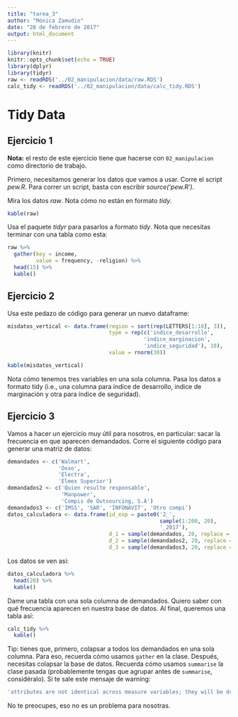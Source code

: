 ```yaml
---
title: "tarea_3"
author: "Mónica Zamudio"
date: "28 de febrero de 2017"
output: html_document
---
```


```r
library(knitr)
knitr::opts_chunk$set(echo = TRUE)
library(dplyr)
library(tidyr)
raw <- readRDS('../02_manipulacion/data/raw.RDS')
calc_tidy <- readRDS('../02_manipulacion/data/calc_tidy.RDS')
```

# Tidy Data

## Ejercicio 1

**Nota:** el resto de este ejercicio tiene que hacerse con `02_manipulacion` como directorio de trabajo.

Primero, necesitamos generar los datos que vamos a usar. 
Corre el script *pew.R*. Para correr un script, basta con escribir *source('pew.R')*.

Mira los datos *raw*. Nota cómo no están en formato *tidy*.
```r
kable(raw)
```

Usa el paquete *tidyr* para pasarlos a formato *tidy*. Nota que necesitas terminar con una tabla como esta:

```r
raw %>%
  gather(key = income, 
         value = frequency, -religion) %>%
  head(15) %>%
  kable()
```

## Ejercicio 2

Usa este pedazo de código para generar un nuevo dataframe:

```r
misdatos_vertical <- data.frame(region = sort(rep(LETTERS[1:10], 3)),
                                type = rep(c('indice_desarrollo',
                                           'indice_marginacion',
                                           'indice_seguridad'), 10),
                                value = rnorm(30))

kable(misdatos_vertical)
```

Nota cómo tenemos tres variables en una sola columna. Pasa los datos a formato tidy (i.e., una columna para indice de desarrollo, indice de marginación y otra para índice de seguridad).

## Ejercicio 3

Vamos a hacer un ejercicio muy útil para nosotros, en particular: sacar la frecuencia en que aparecen demandados.
Corre el siguiente código para generar una matriz de datos:

```r
demandados <- c('Walmart',
                'Oxxo',
                'Electra',
                'Elmex Superior')
demandados2 <- c('Quien resulte responsable',
                 'Manpower',
                 'Compis de Outsourcing, S.A')
demandados3 <- c('IMSS', 'SAR', 'INFONAVIT', 'Otro compi')
datos_calculadora <- data.frame(id_exp = paste0('2_', 
                                                sample(1:200, 20),
                                                '_2017'),
                                d_1 = sample(demandados, 20, replace = T),
                                d_2 = sample(demandados2, 20, replace = T),
                                d_3 = sample(demandados3, 20, replace = T)) 
```

Los datos se ven así:

```r
datos_calculadora %>%
  head(20) %>%
  kable()
```


Dame una tabla con una sola columna de demandados. Quiero saber con qué frecuencia aparecen en nuestra base de datos. Al final, queremos una tabla así:

```r
calc_tidy %>%
  kable()
``` 

Tip: tienes que, primero, colapsar a todos los demandados en una sola columna. Para eso, recuerda cómo usamos `gather` en la clase. Después, necesitas colapsar la base de datos. Recuerda cómo usamos `summarise` la clase pasada (probablemente tengas que agrupar antes de `summarise`, considéralo).
Si te sale este mensaje de warning:

```r
'attributes are not identical across measure variables; they will be dropped'
```

No te preocupes, eso no es un problema para nosotras.
